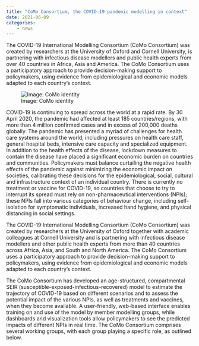 ```yaml
---
title: "CoMo Consortium, the COVID-19 pandemic modelling in context"
date: 2021-06-09
categories:
    - news
---
```


The COVID-19 International Modelling Consortium (CoMo Consortium) was created by researchers at the University of Oxford and Cornell University, is partnering with infectious disease modellers and public health experts from over 40 countries in Africa, Asia and America. The CoMo Consortium uses a participatory approach to provide decision-making support to policymakers, using evidence from epidemiological and economic models adapted to each country’s context.

![Image: CoMo identity](old_como_pic.webp)

COVID-19 is continuing to spread across the world at a rapid rate. By 30 April 2020, the pandemic had affected at least 185 countries/regions, with more than 4 million confirmed cases and in excess of 200,000 deaths globally. The pandemic has presented a myriad of challenges for health care systems around the world, including pressures on health care staff, general hospital beds, intensive care capacity and specialized equipment. In addition to the health effects of the disease, lockdown measures to contain the disease have placed a significant economic burden on countries and communities. Policymakers must balance curtailing the negative health effects of the pandemic against minimizing the economic impact on societies, calibrating these decisions for the epidemiological, social, cultural and infrastructure context of an individual country. There is currently no treatment or vaccine for COVID-19, so countries that choose to try to interrupt its spread must rely on non-pharmaceutical interventions (NPIs); these NPIs fall into various categories of behaviour change, including self-isolation for symptomatic individuals, increased hand hygiene, and physical distancing in social settings.

The COVID-19 International Modelling Consortium (CoMo Consortium) was created by researchers at the University of Oxford together with academic colleagues at Cornell University and is partnering with infectious disease modellers and other public health experts from more than 40 countries across Africa, Asia, and South and North America. The CoMo Consortium uses a participatory approach to provide decision-making support to policymakers, using evidence from epidemiological and economic models adapted to each country’s context.

The CoMo Consortium has developed an age-structured, compartmental SEIR (susceptible-exposed-infectious-recovered) model to estimate the trajectory of COVID-19 based on different scenarios and to assess the potential impact of the various NPIs, as well as treatments and vaccines, when they become available. A user-friendly, web-based interface enables training on and use of the model by member modelling groups, while dashboards and visualization tools allow policymakers to see the predicted impacts of different NPIs in real time. The CoMo Consortium comprises several working groups, with each group playing a specific role, as outlined below.